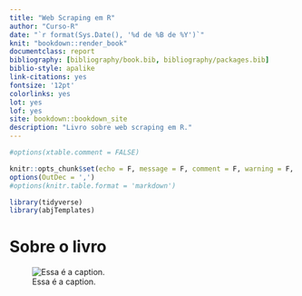 ```yaml
---
title: "Web Scraping em R"
author: "Curso-R"
date: "`r format(Sys.Date(), '%d de %B de %Y')`"
knit: "bookdown::render_book"
documentclass: report
bibliography: [bibliography/book.bib, bibliography/packages.bib]
biblio-style: apalike
link-citations: yes
fontsize: '12pt'
colorlinks: yes 
lot: yes
lof: yes
site: bookdown::bookdown_site
description: "Livro sobre web scraping em R."
---
```




```r
#options(xtable.comment = FALSE)

knitr::opts_chunk$set(echo = F, message = F, comment = F, warning = F, fig.height = 5, fig.width = 9)
options(OutDec = ',')
#options(knitr.table.format = 'markdown')
```


```r
library(tidyverse)
library(abjTemplates)
```

# Sobre o livro {#sobre}

![Essa é a caption.](imgs/logo.svg){#fig:logo}

